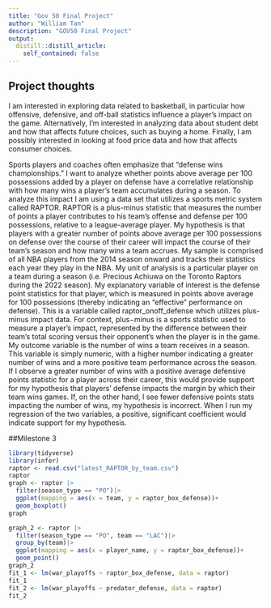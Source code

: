 ```yaml
---
title: "Gov 50 Final Project"
author: "William Tan"
description: "GOV50 Final Project"
output:
  distill::distill_article:
    self_contained: false
---
```




## Project thoughts

I am interested in exploring data related to basketball, in particular how offensive, defensive, and off-ball statistics influence a player's impact on the game. Alternatively, I'm interested in analyzing data about student debt and how that affects future choices, such as buying a home. Finally, I am possibly interested in looking at food price data and how that affects consumer choices.

Sports players and coaches often emphasize that “defense wins championships.” I want to analyze whether points above average per 100 possessions added by a player on defense have a correlative relationship with how many wins a player’s team accumulates during a season. To analyze this impact I am using a data set that utilizes a sports metric system called RAPTOR. RAPTOR is a plus-minus statistic that measures the number of points a player contributes to his team’s offense and defense per 100 possessions, relative to a league-average player. My hypothesis is that players with a greater number of points above average per 100 possessions on defense over the course of their career will impact the course of their team’s season and how many wins a team accrues. My sample is comprised of all NBA players from the 2014 season onward and tracks their statistics each year they play in the NBA. My unit of analysis is a particular player on a team during a season (i.e. Precious Achiuwa on the Toronto Raptors during the 2022 season). My explanatory variable of interest is the defense point statistics for that player, which is measured in points above average for 100 possessions (thereby indicating an “effective” performance on defense). This is a variable called raptor_onoff_defense which utilizes plus-minus impact data. For context, plus−minus is a sports statistic used to measure a player's impact, represented by the difference between their team's total scoring versus their opponent's when the player is in the game. My outcome variable is the number of wins a team receives in a season. This variable is simply numeric, with a higher number indicating a greater number of wins and a more positive team performance across the season. If I observe a greater number of wins with a positive average defensive points statistic for a player across their career, this would provide support for my hypothesis that players’ defense impacts the margin by which their team wins games. If, on the other hand, I see fewer defensive points stats impacting the number of wins, my hypothesis is incorrect. When I run my regression of the two variables, a positive, significant coefficient would indicate support for my hypothesis.

##Milestone 3

```r
library(tidyverse)
library(infer)
raptor <- read.csv("latest_RAPTOR_by_team.csv")
raptor
graph <- raptor |>
  filter(season_type == "PO")|>
  ggplot(mapping = aes(x = team, y = raptor_box_defense))+
  geom_boxplot()
graph

graph_2 <- raptor |>
  filter(season_type == "PO", team == "LAC")|>
  group_by(team)|>
  ggplot(mapping = aes(x = player_name, y = raptor_box_defense))+
  geom_point()
graph_2
fit_1 <- lm(war_playoffs ~ raptor_box_defense, data = raptor)
fit_1
fit_2 <- lm(war_playoffs ~ predator_defense, data = raptor)
fit_2


```

